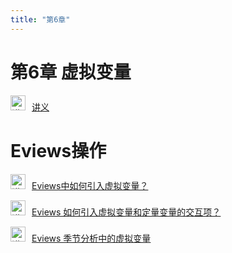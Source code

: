 ```yaml
---
title: "第6章"
---
```


# 第6章 虚拟变量

<img src="img/teacher.png" alt="讲义" style="width: 24px; height: 24px;margin-right: 10px">[讲义](https://lizongzhang.github.io/ee4/chap6.html)


# Eviews操作

<img src="img/video.png" alt="讲义" style="width: 24px; height: 24px;margin-right: 10px">[Eviews中如何引入虚拟变量？](https://www.bilibili.com/video/BV18v4y1S7so/) 
    
<img src="img/video.png" alt="讲义" style="width: 24px; height: 24px;margin-right: 10px">[Eviews 如何引入虚拟变量和定量变量的交互项？](https://www.bilibili.com/video/BV198411b7UG) 
    
<img src="img/video.png" alt="讲义" style="width: 24px; height: 24px;margin-right: 10px">[Eviews 季节分析中的虚拟变量](https://www.bilibili.com/video/BV1va411A7hS/) 
    

